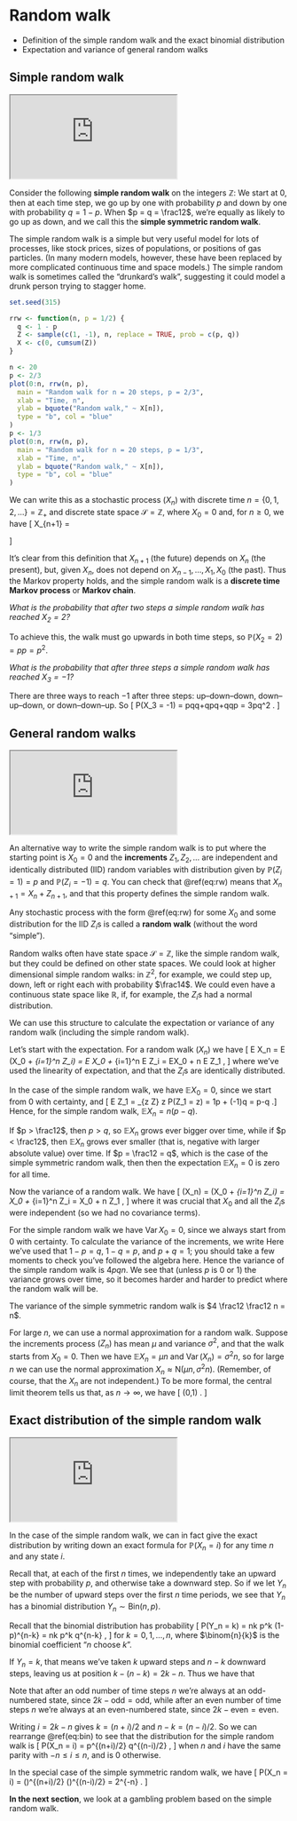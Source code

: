 # Random walk  {#S02-random-walk}


\newcommand{\Var}{\operatorname{Var}}

::: {.mysummary}
* Definition of the simple random walk and the exact binomial distribution
* Expectation and variance of general random walks
:::



## Simple random walk {#simple-random-walk}


:::: {.videowrap}
::: {.videowrapper}
<iframe src="https://www.youtube.com/embed/GheAKHJCnuM"></iframe>
:::
::::



Consider the following **simple random walk** on the integers $\mathbb Z$: We start at $0$, then at each time step, we go up by one with probability $p$ and down by one with probability $q = 1-p$. When $p = q = \frac12$, we're equally as likely to go up as down, and we call this the **simple symmetric random walk**.

The simple random walk is a simple but very useful model for lots of processes, like stock prices, sizes of populations, or positions of gas particles. (In many modern models, however, these have been replaced by more complicated continuous time and space models.) The simple random walk is sometimes called the "drunkard's walk", suggesting it could model a drunk person trying to stagger home.

```r
set.seed(315)

rrw <- function(n, p = 1/2) {
  q <- 1 - p
  Z <- sample(c(1, -1), n, replace = TRUE, prob = c(p, q))
  X <- c(0, cumsum(Z))
}

n <- 20
p <- 2/3
plot(0:n, rrw(n, p),
  main = "Random walk for n = 20 steps, p = 2/3",
  xlab = "Time, n",
  ylab = bquote("Random walk," ~ X[n]),
  type = "b", col = "blue"
)
p <- 1/3
plot(0:n, rrw(n, p),
  main = "Random walk for n = 20 steps, p = 1/3",
  xlab = "Time, n",
  ylab = bquote("Random walk," ~ X[n]),
  type = "b", col = "blue"
)
```

We can write this as a stochastic process $(X_n)$ with discrete time $n = \{0,1,2,\dots\} = \mathbb Z_+$ and discrete state space $\mathcal S = \mathbb Z$, where $X_0 = 0$ and, for $n \geq 0$, we have
  \[ X_{n+1} = \begin{cases} X_n + 1 & \text{with probability $p$,} \\
                             X_n - 1 & \text{with probability $q$.} \end{cases} \]

It's clear from this definition that $X_{n+1}$ (the future) depends on $X_n$ (the present), but, given $X_n$, does not depend on $X_{n-1}, \dots, X_1, X_0$ (the past). Thus the Markov property holds, and the simple random walk is a **discrete time Markov process** or **Markov chain**.

::: {.example #rw1}
*What is the probability that after two steps a simple random walk has reached $X_2 = 2$?*

To achieve this, the walk must go upwards in both time steps, so $\mathbb P(X_2 = 2) = pp = p^2$.
:::


::: {.example #rw2}
*What is the probability that after three steps a simple random walk has reached $X_3 = -1$?*

There are three ways to reach $-1$ after three steps: up--down--down, down--up--down, or down--down--up. So 
\[ \mathbb P(X_3 = -1) = pqq+qpq+qqp = 3pq^2 . \]
:::



## General random walks  {#general-random-walks}


:::: {.videowrap}
::: {.videowrapper}
<iframe src="https://www.youtube.com/embed/LSgBKdVbHaM"></iframe>
:::
::::


An alternative way to write the simple random walk is to put
  \begin{equation}
    X_n = X_0 + \sum_{i=1}^n Z_i ,  (\#eq:rw)
  \end{equation}
where the starting point is $X_0 = 0$ and the **increments** $Z_1, Z_2, \dots$ are independent and identically distributed (IID) random variables with distribution given by $\mathbb P(Z_i = 1) = p$ and $\mathbb P(Z_i = -1) = q$. You can check that \@ref(eq:rw) means that $X_{n+1} = X_n + Z_{n+1}$, and that this property defines the simple random walk.

Any stochastic process with the form \@ref(eq:rw) for some $X_0$ and some distribution for the IID $Z_i$s is called a **random walk** (without the word "simple").

Random walks often have state space $\mathcal S = \mathbb Z$, like the simple random walk, but they could be defined on other state spaces. We could look at higher dimensional simple random walks: in $\mathbb Z^2$, for example, we could step up, down, left or right each with probability $\frac14$. We could even have a continuous state space like $\mathbb R$, if, for example, the $Z_i$s had a normal distribution. 

We can use this structure to calculate the expectation or variance of any random walk (including the simple random walk).

Let's start with the expectation. For a random walk $(X_n)$ we have
  \[ \mathbb E X_n = \mathbb E \left(X_0 + \sum_{i=1}^n Z_i\right) = \mathbb E X_0 + \sum_{i=1}^n \mathbb E Z_i = \mathbb EX_0 + n \mathbb E Z_1 , \]
where we've used the linearity of expectation, and that the $Z_i$s are identically distributed.

In the case of the simple random walk, we have $\mathbb E X_0 = 0$, since we start from $0$ with certainty, and
  \[ \mathbb E Z_1 = \sum_{z \in \mathbb Z} z \mathbb P(Z_1 = z) = 1\times p + (-1)\times q = p-q .\]
Hence, for the simple random walk, $\mathbb EX_n = n(p-q)$.

If $p > \frac12$, then $p > q$, so $\mathbb E X_n$ grows ever bigger over time, while if $p < \frac12$, then $\mathbb E X_n$ grows ever smaller (that is, negative with larger absolute value) over time. If $p = \frac12 = q$, which is the case of the simple symmetric random walk, then then the expectation $\mathbb E X_n = 0$  is zero for all time.

Now the variance of a random walk. We have
  \[ \Var(X_n) = \Var \left(X_0 + \sum_{i=1}^n Z_i\right) = \Var X_0 + \sum_{i=1}^n \Var Z_i = \Var X_0 + n \Var Z_1 , \]
where it was crucial that $X_0$ and all the $Z_i$s were independent (so we had no covariance terms).

For the simple random walk we have $\Var X_0 = 0$, since we always start from $0$ with certainty. To calculate the variance of the increments, we write
  \begin{align*}
  \Var(Z_1) &= \mathbb E (Z_1 - \mathbb EZ_1)^2 \\
            &= p\big(1 - (p-q)\big)^2 + q \big( {-1} - (p-q)\big)^2\\
            &= p(2q)^2 + q(-2p)^2\\
            &= 4pq^2 + 4p^2q \\
            &= 4pq(p+q) \\
            &= 4pq .
  \end{align*}
Here we've used that $1-p = q$, $1-q=p$, and $p+q = 1$; you should take a few moments to check you've followed the algebra here. Hence the variance of the simple random walk is $4pqn$. We see that (unless $p$ is $0$ or $1$) the variance grows over time, so it becomes harder and harder to predict where the random walk will be.

The variance of the simple symmetric random walk is $4 \frac12 \frac12 n = n$.

For large $n$, we can use a normal approximation for a random walk. Suppose the increments process $(Z_n)$ has mean $\mu$ and variance $\sigma^2$, and that the walk starts from $X_0 = 0$. Then we have $\mathbb E X_n = \mu n$ and $\Var(X_n) = \sigma^2 n$, so for large $n$ we can use the normal approximation $X_n \approx \mathrm{N}(\mu n, \sigma^2 n)$. (Remember, of course, that the $X_n$ are not independent.) To be more formal, the central limit theorem tells us that, as $n \to \infty$, we have
  \[ \frac{X_n - n\mu}{\sigma \sqrt{n}} \to \mathrm{N}(0,1) . \]



## Exact distribution of the simple random walk  {#exact-distribution}


:::: {.videowrap}
::: {.videowrapper}
<iframe src="https://www.youtube.com/embed/Ih-a29tPcpw"></iframe>
:::
::::


In the case of the simple random walk, we can in fact give the exact distribution by writing down an exact formula for $\mathbb P(X_n = i)$ for any time $n$ and any state $i$.

Recall that, at each of the first $n$ times, we independently take an upward step with probability $p$, and otherwise take a downward step. So if we let $Y_n$ be the number of upward steps over the first $n$ time periods, we see that $Y_n$ has a binomial distribution $Y_n \sim \text{Bin}(n,p)$.

Recall that the binomial distribution has probability
  \[  \mathbb P(Y_n = k)  = \binom nk p^k (1-p)^{n-k} = \binom nk p^k q^{n-k} , \]
for $k = 0,1,\dots, n$, where $\binom{n}{k}$ is the binomial coefficient "$n$ choose $k$".

If $Y_n = k$, that means we've taken $k$ upward steps and $n-k$ downward steps, leaving us at position $k - (n-k) = 2k - n$. Thus we have that
  \begin{equation}
  \mathbb P(X_n = 2k - n) = \mathbb P(Y_n = k) = \binom nk p^k q^{n-k} .  (\#eq:bin)
  \end{equation}

Note that after an odd number of time steps $n$ we're always at an odd-numbered state, since $2k - \text{odd} = \text{odd}$, while after an even number of time steps $n$ we're always at an even-numbered state, since $2k - \text{even} = \text{even}$.

Writing $i = 2k - n$ gives $k = (n+i)/2$ and $n-k = (n-i)/2$. So we can rearrange \@ref(eq:bin) to see that the distribution for the simple random walk is
  \[ \mathbb P(X_n = i) =  \binom{n}{(n+i)/2} p^{(n+i)/2} q^{(n-i)/2} , \]
when $n$ and $i$ have the same parity with $-n \leq i \leq n$, and is $0$ otherwise.

In the special case of the simple symmetric random walk, we have
  \[ \mathbb P(X_n = i) = \binom{n}{(n+i)/2} \left(\frac12\right)^{(n+i)/2} \left(\frac12\right)^{(n-i)/2} = \binom{n}{(n+i)/2} 2^{-n} . \]


::: {.mysummary}
**In the next section**, we look at a gambling problem based on the simple random walk.
:::



